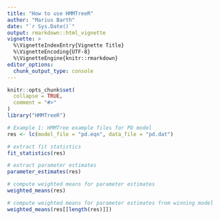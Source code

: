 ---
title: "How to use HMMTreeR"
author: "Marius Barth"
date: "`r Sys.Date()`"
output: rmarkdown::html_vignette
vignette: >
  %\VignetteIndexEntry{Vignette Title}
  %\VignetteEncoding{UTF-8}
  %\VignetteEngine{knitr::rmarkdown}
editor_options: 
  chunk_output_type: console
---

```{r setup, include = FALSE}
knitr::opts_chunk$set(
  collapse = TRUE,
  comment = "#>"
)
library("HMMTreeR")
```

```{r}
# Example 1: HMMTree example files for PD model
res <- lc(model_file = "pd.eqn", data_file = "pd.dat")
```

```{r}
# extract fit statistics
fit_statistics(res)

# extract parameter estimates
parameter_estimates(res)

# compute weighted means for parameter estimates
weighted_means(res)

# compute weighted means for parameter estimates from winning model
weighted_means(res[[length(res)]])

```

